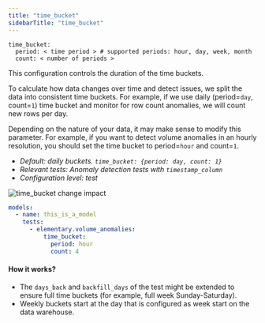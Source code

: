 ```yaml
---
title: "time_bucket"
sidebarTitle: "time_bucket"
---
```


```
time_bucket:
  period: < time period > # supported periods: hour, day, week, month
  count: < number of periods >
```

This configuration controls the duration of the time buckets.

To calculate how data changes over time and detect issues, we split the data into consistent time buckets.
For example, if we use daily (period=`day`, count=`1`) time bucket and monitor for row count anomalies, we will count new rows per day.

Depending on the nature of your data, it may make sense to modify this parameter. 
For example, if you want to detect volume anomalies in an hourly resolution, you should set the time bucket to period=`hour` and count=`1`.

- _Default: daily buckets. `time_bucket: {period: day, count: 1}`_
- _Relevant tests: Anomaly detection tests with `timestamp_column`_
- _Configuration level: test_

<Frame caption="time_bucket change impact">
    <img
    src="https://res.cloudinary.com/diuctyblm/image/upload/v1681301377/Anomaly%20detection%20tests/time_bucket_ypxuxu.png"
    alt="time_bucket change impact"
    />
</Frame>

<RequestExample>

```yaml test
models:
  - name: this_is_a_model
    tests:
      - elementary.volume_anomalies:
          time_bucket:
            period: hour
            count: 4
```

</RequestExample>


#### How it works?

- The `days_back` and `backfill_days` of the test might be extended to ensure full time buckets (for example, full week Sunday-Saturday). 
- Weekly buckets start at the day that is configured as week start on the data warehouse. 